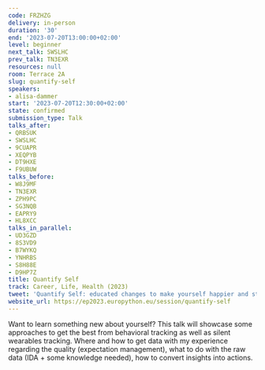 ```yaml
---
code: FRZHZG
delivery: in-person
duration: '30'
end: '2023-07-20T13:00:00+02:00'
level: beginner
next_talk: SWSLHC
prev_talk: TN3EXR
resources: null
room: Terrace 2A
slug: quantify-self
speakers:
- alisa-dammer
start: '2023-07-20T12:30:00+02:00'
state: confirmed
submission_type: Talk
talks_after:
- QRBSUK
- SWSLHC
- 9CUAPR
- XEQPYB
- DT9HXE
- F9UBUW
talks_before:
- W8J9MF
- TN3EXR
- ZPH9PC
- SG3NQB
- EAPRY9
- HL8XCC
talks_in_parallel:
- UD3GZD
- 8S3VD9
- B7WYKQ
- YNHRBS
- S8H88E
- D9HP7Z
title: Quantify Self
track: Career, Life, Health (2023)
tweet: 'Quantify Self: educated changes to make yourself happier and stronger'
website_url: https://ep2023.europython.eu/session/quantify-self
---
```


Want to learn something new about yourself? This talk will showcase some approaches to get the best from behavioral tracking as well as silent wearables tracking. Where and how to get data with my experience regarding the quality (expectation management), what to do with the raw data (IDA + some knowledge needed), how to convert insights into actions.